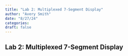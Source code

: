 ```yaml
---
title: "Lab 2: Multiplexed 7-Segment Display"
author: "Avery Smith"
date: "8/27/24"
categories:
draft: false
---
```


## Lab 2: Multiplexed 7-Segment Display